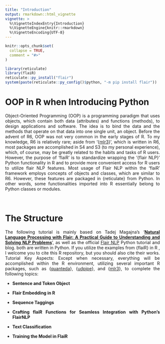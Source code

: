 ```yaml
---
title: "Introduction"
output: rmarkdown::html_vignette
vignette: >
  %\VignetteIndexEntry{Introduction}
  %\VignetteEngine{knitr::rmarkdown}
  %\VignetteEncoding{UTF-8}
---
```


```r
knitr::opts_chunk$set(
  collapse = TRUE,
  comment = "#>"
)
```

```r
library(reticulate)
library(flaiR)
reticulate::py_install("flair")
system(paste(reticulate::py_config()$python, "-m pip install flair"))
```


# OOP in R when Introducing Python

<div style="text-align: justify">

Object-Oriented Programming (OOP) is a programming paradigm that uses objects, which contain both data (attributes) and functions (methods), to design applications and software. The idea is to bind the data and the methods that operate on that data into one single unit, an object. Before the advent of R6, OOP was not very common in the early stages of R. To my knowledge, R6 is relatively rare; aside from '{[mlr3](https://mlr3.mlr-org.com)}', which is written in R6, most packages are accomplished in S4 and S3 (to my personal experience), which, of course, may be greatly related to the habits and tasks of R users. However, the purpose of 'flaiR' is to standardize wrapping the '{flair NLP}' Python functionality in R and to provide more convenient access for R users to utilize flair NLP features. Most usage of Flair NLP within the 'flaiR' framework employs concepts of objects and classes, which are similar to R6. However, these features are packaged in {reticulate} from Python. In other words, some functionalities imported into R essentially belong to Python classes or modules.

&nbsp;

# The Structure


The following tutorial is mainly based on Tadej Magajna's '[__Natural Language Processing with Flair: A Practical Guide to Understanding and Solving NLP Problems__](https://github.com/PacktPublishing/Natural-Language-Processing-with-Flair)', as well as the official [Flair NLP](https://flairnlp.github.io/docs/intro) Python tutorial and blog. both are written in Python. If you utilize the examples from {flaiR} in R , I welcome you to cite this R repository, but you should also cite their works. Tutorial Key Aspects: Except when necessary, everything will be accomplished within the R environment, utilizing several important R packages, such as {[quanteda](https://quanteda.org)}, {[udpipe](https://bnosac.github.io/udpipe/en/)}, and {[mlr3](https://mlr3.mlr-org.com/index.html)}, to complete the following topics:

- __Sentence and Token Object__

- __Flair Embedding in R__

- __Sequence Taggings__ 

- __Crafting flaiR Functions for Seamless Integration with Python's FlairNLP__

- __Text Classification__

- __Training the Model in FlaiR__



</div>
